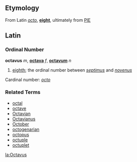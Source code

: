==Etymology==
From Latin ''[[octo]]'', '''[[eight]]''', ultimately from [[PIE]]

==Latin==
===Ordinal Number===
'''octavus''' ''m'', '''[[octava]]''' ''f'', '''[[octavum]]''' ''n''

# [[eighth]]; the ordinal number between ''[[septimus]]'' and ''[[novenus]]''

Cardinal number: ''[[octo]]''

===Related Terms===
*[[octal]]
*[[octave]]
*[[Octavian]]
*[[Octavianus]]
*[[October]]
*[[octogenarian]]
*[[octopus]]
*[[octuple]]
*[[octuplet]]

[[la:Octavus]]